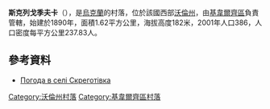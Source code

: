 {{coord|50|51|27|N|25|58|45|E|scale:30000|display=title}}

'''斯克列戈季夫卡'''（{{lang-uk|Скреготівка}}），是[[烏克蘭|烏克蘭]]的村落，位於該國西部[[沃倫州|沃倫州]]，由[[基韋爾齊區|基韋爾齊區]]負責管轄，始建於1890年，面積1.62平方公里，海拔高度182米，2001年人口386，人口密度每平方公里237.83人。

==參考資料==
* [http://weather.in.ua/ua/volynskaja/24043 Погода в селі Скреготівка] {{Wayback|url=http://weather.in.ua/ua/volynskaja/24043 |date=20111219103318 }}

[[Category:沃倫州村落|Category:沃倫州村落]]
[[Category:基韋爾齊區村落|Category:基韋爾齊區村落]]


{{Volyn-geo-stub}}